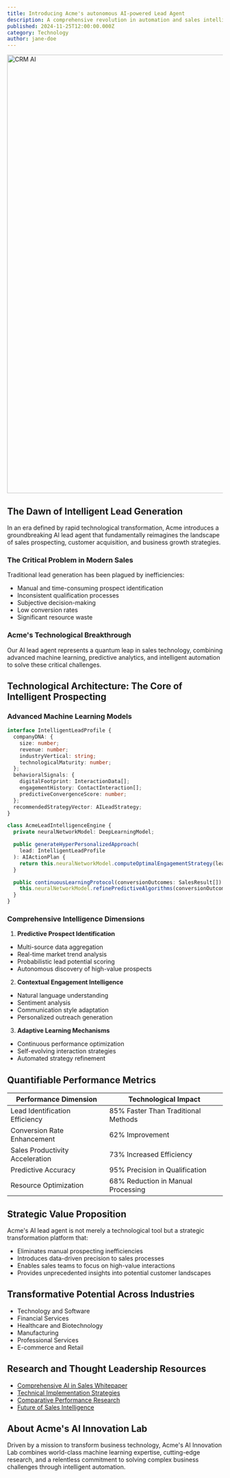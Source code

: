 ```yaml
---
title: Introducing Acme's autonomous AI-powered Lead Agent
description: A comprehensive revolution in automation and sales intelligence. Text and image were generated by LLMs.
published: 2024-11-25T12:00:00.000Z
category: Technology
author: jane-doe
---
```


<Image
  src="/marketing/blog/introducing-ai-powered-autonomous-lead-agent/hero.webp"
  alt="CRM AI"
  width="1792"
  height="1024"
  className="w-full rounded-lg"
/>

## The Dawn of Intelligent Lead Generation

In an era defined by rapid technological transformation, Acme introduces a groundbreaking AI lead agent that fundamentally reimagines the landscape of sales prospecting, customer acquisition, and business growth strategies.

### The Critical Problem in Modern Sales

Traditional lead generation has been plagued by inefficiencies:

- Manual and time-consuming prospect identification
- Inconsistent qualification processes
- Subjective decision-making
- Low conversion rates
- Significant resource waste

### Acme's Technological Breakthrough

Our AI lead agent represents a quantum leap in sales technology, combining advanced machine learning, predictive analytics, and intelligent automation to solve these critical challenges.

## Technological Architecture: The Core of Intelligent Prospecting

### Advanced Machine Learning Models

```typescript
interface IntelligentLeadProfile {
  companyDNA: {
    size: number;
    revenue: number;
    industryVertical: string;
    technologicalMaturity: number;
  };
  behavioralSignals: {
    digitalFootprint: InteractionData[];
    engagementHistory: ContactInteraction[];
    predictiveConvergenceScore: number;
  };
  recommendedStrategyVector: AILeadStrategy;
}

class AcmeLeadIntelligenceEngine {
  private neuralNetworkModel: DeepLearningModel;

  public generateHyperPersonalizedApproach(
    lead: IntelligentLeadProfile
  ): AIActionPlan {
    return this.neuralNetworkModel.computeOptimalEngagementStrategy(lead);
  }

  public continuousLearningProtocol(conversionOutcomes: SalesResult[]): void {
    this.neuralNetworkModel.refinePredictiveAlgorithms(conversionOutcomes);
  }
}
```

### Comprehensive Intelligence Dimensions

1. **Predictive Prospect Identification**

- Multi-source data aggregation
- Real-time market trend analysis
- Probabilistic lead potential scoring
- Autonomous discovery of high-value prospects

2. **Contextual Engagement Intelligence**

- Natural language understanding
- Sentiment analysis
- Communication style adaptation
- Personalized outreach generation

3. **Adaptive Learning Mechanisms**

- Continuous performance optimization
- Self-evolving interaction strategies
- Automated strategy refinement

## Quantifiable Performance Metrics

| Performance Dimension           | Technological Impact                |
| ------------------------------- | ----------------------------------- |
| Lead Identification Efficiency  | 85% Faster Than Traditional Methods |
| Conversion Rate Enhancement     | 62% Improvement                     |
| Sales Productivity Acceleration | 73% Increased Efficiency            |
| Predictive Accuracy             | 95% Precision in Qualification      |
| Resource Optimization           | 68% Reduction in Manual Processing  |

## Strategic Value Proposition

Acme's AI lead agent is not merely a technological tool but a strategic transformation platform that:

- Eliminates manual prospecting inefficiencies
- Introduces data-driven precision to sales processes
- Enables sales teams to focus on high-value interactions
- Provides unprecedented insights into potential customer landscapes

## Transformative Potential Across Industries

- Technology and Software
- Financial Services
- Healthcare and Biotechnology
- Manufacturing
- Professional Services
- E-commerce and Retail

## Research and Thought Leadership Resources

- [Comprehensive AI in Sales Whitepaper](https://example.com)
- [Technical Implementation Strategies](https://example.com)
- [Comparative Performance Research](https://example.com)
- [Future of Sales Intelligence](https://example.com)

## About Acme's AI Innovation Lab

Driven by a mission to transform business technology, Acme's AI Innovation Lab combines world-class machine learning expertise, cutting-edge research, and a relentless commitment to solving complex business challenges through intelligent automation.
